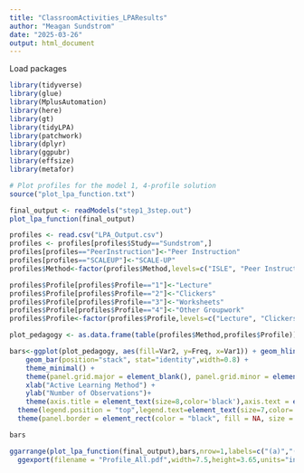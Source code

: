 ```yaml
---
title: "ClassroomActivities_LPAResults"
author: "Meagan Sundstrom"
date: "2025-03-26"
output: html_document
---
```



Load packages
```r
library(tidyverse)
library(glue)
library(MplusAutomation)
library(here)
library(gt)
library(tidyLPA)
library(patchwork)
library(dplyr)
library(ggpubr)
library(effsize)
library(metafor)
```


```r
# Plot profiles for the model 1, 4-profile solution
source("plot_lpa_function.txt")

final_output <- readModels("step1_3step.out")
plot_lpa_function(final_output)
```


```r

profiles <- read.csv("LPA_Output.csv")
profiles <- profiles[profiles$Study=="Sundstrom",]
profiles[profiles=="PeerInstruction"]<-"Peer Instruction"
profiles[profiles=="SCALEUP"]<-"SCALE-UP"
profiles$Method<-factor(profiles$Method,levels=c("ISLE", "Peer Instruction","Tutorials","SCALE-UP"))

profiles$Profile[profiles$Profile=="1"]<-"Lecture"
profiles$Profile[profiles$Profile=="2"]<-"Clickers"
profiles$Profile[profiles$Profile=="3"]<-"Worksheets"
profiles$Profile[profiles$Profile=="4"]<-"Other Groupwork"
profiles$Profile<-factor(profiles$Profile,levels=c("Lecture", "Clickers","Worksheets","Other Groupwork"))

plot_pedagogy <- as.data.frame(table(profiles$Method,profiles$Profile))

bars<-ggplot(plot_pedagogy, aes(fill=Var2, y=Freq, x=Var1)) + geom_hline(yintercept=0,color = "black")+
    geom_bar(position="stack", stat="identity",width=0.8) +
    theme_minimal() +
	theme(panel.grid.major = element_blank(), panel.grid.minor = element_blank(),axis.ticks.y = element_line(color = "black", size = 0.5),axis.ticks.x=element_line(color = "black", size = 0.5))+
    xlab("Active Learning Method") +
    ylab("Number of Observations")+
    theme(axis.title = element_text(size=8,color='black'),axis.text = element_text(size=7,color='black'),axis.text.x=element_text(angle=0))+
  theme(legend.position = "top",legend.text=element_text(size=7,color='black',margin = margin(l = 0)),legend.title=element_text(size=7,color='black'))+scale_fill_manual(values=c("#0072b2","#d55e00","#cac14a","#007757"))+
  theme(panel.border = element_rect(color = "black", fill = NA, size = 0.5),strip.background = element_rect(colour='black', size=0.5),legend.key.size = unit(0.5, "line"))+scale_x_discrete(labels = function(x) str_wrap(x, width = 10))+theme(legend.box.margin=margin(-10,-10,-10,-10))+scale_y_continuous(breaks=c(0,5,10,15,20,25,30))+ guides(fill=guide_legend(nrow=2,byrow=TRUE,title="Profile"))

bars

```

```r
ggarrange(plot_lpa_function(final_output),bars,nrow=1,labels=c("(a)","(b)"),font.label = list(size = 9, color = "black", family = NULL,face="plain"),widths = c(3,1.5),hjust=-0.5) %>%
  ggexport(filename = "Profile_All.pdf",width=7.5,height=3.65,units="in")
```


